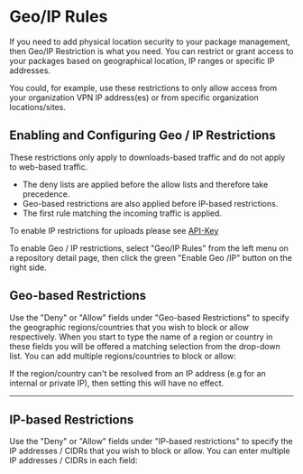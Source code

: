 
# Geo/IP Rules

If you need to add physical location security to your package management, then Geo/IP Restriction is what you need. You can restrict or grant access to your packages based on geographical location, IP ranges or specific IP addresses. 

You could, for example, use these restrictions to only allow access from your organization VPN IP address(es) or from specific organization locations/sites. 

## Enabling and Configuring Geo / IP Restrictions
<Note variant="warning">
  These restrictions only apply to downloads-based traffic and do not apply to web-based traffic.

- The deny lists are applied before the allow lists and therefore take precedence. 
- Geo-based restrictions are also applied before IP-based restrictions. 
- The first rule matching the incoming traffic is applied.

To enable IP restrictions for uploads please see [API-Key](/about-cloudsmith/api-key)
</Note>


To enable Geo / IP restrictions, select "Geo/IP Rules" from the left menu on a repository detail page, then click the green "Enable Geo /IP" button on the right side. 

<BlockImage src={img_geo_ip} alt="Geo / IP Restrictions configuration page"></BlockImage>

## Geo-based Restrictions

Use the "Deny" or "Allow" fields under "Geo-based Restrictions" to specify the geographic regions/countries that you wish to block or allow respectively.  When you start to type the name of a region or country in these fields you will be offered a matching selection from the drop-down list. You can add multiple regions/countries to block or allow: 

<BlockImage src={img_deny} alt=""></BlockImage>

<BlockImage src={img_allow} alt=""></BlockImage>

<Note variant="note">
  If the region/country can't be resolved from an IP address (e.g for an internal or private IP), then setting this will have no effect.
</Note>

***

## IP-based Restrictions

Use the "Deny" or "Allow" fields under "IP-based restrictions" to specify the IP addresses / CIDRs that you wish to block or allow.  You can enter multiple IP addresses / CIDRs in each field: 

<BlockImage src={img_ip} alt="IP-based restrictions - IP address / CIDR entry"></BlockImage>
